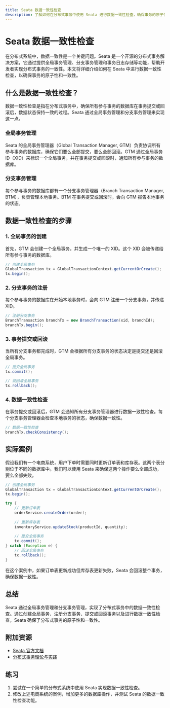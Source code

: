 ```yaml
---
title: Seata 数据一致性检查
description: 了解如何在分布式事务中使用 Seata 进行数据一致性检查，确保事务的原子性和一致性。
---
```


# Seata 数据一致性检查

在分布式系统中，数据一致性是一个关键问题。Seata 是一个开源的分布式事务解决方案，它通过提供全局事务管理、分支事务管理和事务日志存储等功能，帮助开发者实现分布式事务的一致性。本文将详细介绍如何在 Seata 中进行数据一致性检查，以确保事务的原子性和一致性。

## 什么是数据一致性检查？

数据一致性检查是指在分布式事务中，确保所有参与事务的数据库在事务提交或回滚后，数据状态保持一致的过程。Seata 通过全局事务管理和分支事务管理来实现这一点。

### 全局事务管理

Seata 的全局事务管理器（Global Transaction Manager, GTM）负责协调所有参与事务的数据库，确保它们要么全部提交，要么全部回滚。GTM 通过全局事务 ID（XID）来标识一个全局事务，并在事务提交或回滚时，通知所有参与事务的数据库。

### 分支事务管理

每个参与事务的数据库都有一个分支事务管理器（Branch Transaction Manager, BTM），负责管理本地事务。BTM 在事务提交或回滚时，会向 GTM 报告本地事务的状态。

## 数据一致性检查的步骤

### 1. 全局事务的创建

首先，GTM 会创建一个全局事务，并生成一个唯一的 XID。这个 XID 会被传递给所有参与事务的数据库。

```java
// 创建全局事务
GlobalTransaction tx = GlobalTransactionContext.getCurrentOrCreate();
tx.begin();
```

### 2. 分支事务的注册

每个参与事务的数据库在开始本地事务时，会向 GTM 注册一个分支事务，并传递 XID。

```java
// 注册分支事务
BranchTransaction branchTx = new BranchTransaction(xid, branchId);
branchTx.begin();
```

### 3. 事务提交或回滚

当所有分支事务都完成时，GTM 会根据所有分支事务的状态决定是提交还是回滚全局事务。

```java
// 提交全局事务
tx.commit();

// 或回滚全局事务
tx.rollback();
```

### 4. 数据一致性检查

在事务提交或回滚后，GTM 会通知所有分支事务管理器进行数据一致性检查。每个分支事务管理器会检查本地事务的状态，确保数据一致性。

```java
// 数据一致性检查
branchTx.checkConsistency();
```

## 实际案例

假设我们有一个电商系统，用户下单时需要同时更新订单表和库存表。这两个表分别位于不同的数据库中。我们可以使用 Seata 来确保这两个操作要么全部成功，要么全部失败。

```java
// 创建全局事务
GlobalTransaction tx = GlobalTransactionContext.getCurrentOrCreate();
tx.begin();

try {
    // 更新订单表
    orderService.createOrder(order);
    
    // 更新库存表
    inventoryService.updateStock(productId, quantity);
    
    // 提交全局事务
    tx.commit();
} catch (Exception e) {
    // 回滚全局事务
    tx.rollback();
}
```

在这个案例中，如果订单表更新成功但库存表更新失败，Seata 会回滚整个事务，确保数据一致性。

## 总结

Seata 通过全局事务管理和分支事务管理，实现了分布式事务中的数据一致性检查。通过创建全局事务、注册分支事务、提交或回滚事务以及进行数据一致性检查，Seata 确保了分布式事务的原子性和一致性。

## 附加资源

- [Seata 官方文档](https://seata.io/zh-cn/docs/overview/what-is-seata.html)
- [分布式事务理论与实践](https://www.oreilly.com/library/view/distributed-systems-principles/9781492043015/)

## 练习

1. 尝试在一个简单的分布式系统中使用 Seata 实现数据一致性检查。
2. 修改上述电商系统的案例，增加更多的数据库操作，并测试 Seata 的数据一致性检查功能。
